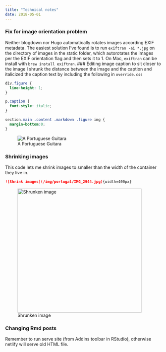 ```yaml
---
title: "Technical notes"
date: 2018-05-01
---
```


### Fix for image orientation problem
Neither blogdown nor Hugo automatically rotates images according EXIF metadata. The easiest solution I've found is to run `exiftran -ai *.jpg` on the directory of images in the static folder, which autorotates the images per the EXIF orientation flag and then sets it to 1. On Mac, `exiftran` can be install with `brew install exiftran`. 
### Editing image caption to sit closer to the image
  I shrunk the distance between the image and the caption and italicized the caption text by including the following in `override.css`

```css
div.figure {
  line-height: 1; 
}

p.caption {
  font-style: italic;
}

section.main .content .markdown .figure img {
  margin-bottom:0;
}
```

![A Portuguese Guitara](/img/portugal/IMG_2878.jpg)

### Shrinking images
  This code lets me shrink images to smaller than the width of the container they live in.

```md
![Shrink images](/img/portugal/IMG_2944.jpg){width=400px}
```

![Shrunken image](/img/portugal/IMG_2944.jpg){width=400px}

### Changing Rmd posts
Remember to run serve site (from Addins toolbar in RStudio), otherwise netlify will serve old HTML file.
